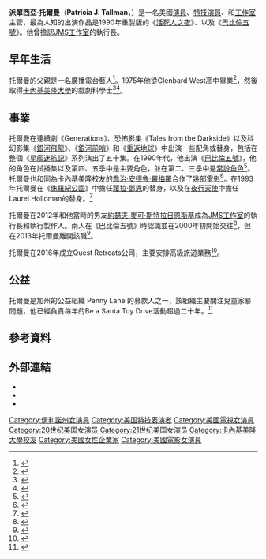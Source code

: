 {{Infobox person
| name               = 
| image              = Patricia Tallman CoastCon 2012.jpg
| caption            = 2012年的派翠西亞·托爾曼
| birth_date         = {{birth date and age|1957|09|04}} <ref name='PATTref001'/>
| birth_name         = Patricia J. Tallman <ref name='PATTref001'/>
| birth_place        = 美國伊利諾州[[龐蒂亞克_(伊利諾伊州)|龐蒂亞克]]
| othername          = Pat J. Tallman<br/>Pat Tallman  <ref name='PATTref001'/>
| occupation         = [[演員|演員]]<br/>[[特技演員|特技演員]] <ref name='PATTref001'/>
| yearsactive        = 1980至今<ref name='PATTref001'/>
| spouse             = {{marriage|Jeffrey Willerth <br>|1999|2008|end=divorced}}
| partner            = [[約瑟夫·麥可·斯特拉日恩斯基|約瑟夫·麥可·斯特拉日恩斯基]]<br>(200?–2013)
| children           = 1
| education          = [[卡內基美隆大學|卡內基美隆大學]]藝術學士
}}
'''派翠西亞·托爾曼'''（'''Patricia J. Tallman'''，{{bd|1957年|9月4日}}）是一名美國[[演員|演員]]、[[特技演員|特技演員]]、和[[工作室|工作室]]主管，最為人知的出演作品是1990年重製版的《[[活死人之夜|活死人之夜]]》、以及《[[巴比倫五號|巴比倫五號]]》。他曾擔認[[JMS工作室|JMS工作室]]的執行長。

==早年生活==
托爾曼的父親是一名廣播電台藝人<ref>{{cite web |url=http://www.filmreference.com/film/2/Patricia-Tallman.html |title=Patricia Tallman Biography (1957-) in Film Reference website |publisher=Filmreference.com |date= |accessdate=2012-10-10 |archive-date=2011-05-20 |archive-url=https://web.archive.org/web/20110520132828/http://www.filmreference.com/film/2/Patricia-Tallman.html |dead-url=no }}</ref>。1975年他從Glenbard West高中畢業<ref>{{cite web|title=1975 Glenbard West High Yearbook|url=http://www.classmates.com/yearbooks/Glenbard-West-High-School/63247?page=150|website=classmates.com|accessdate=27 August 2014|archive-date=2020-07-25|archive-url=https://web.archive.org/web/20200725015150/https://www.classmates.com/yearbooks/Glenbard-West-High-School/63247?page=150|dead-url=no}}</ref>，然後取得[[卡內基美隆大學|卡內基美隆大學]]的戲劇科學士<ref name='PATTref001'>{{cite book|last=Tallman|first=Patricia|title=Pleasure Thresholds|year=2011|publisher=Publishing 180|isbn=978-0-9821005-2-3|url=http://www.b5pat.com|access-date=2020-05-01|archive-url=https://web.archive.org/web/20180720154717/http://www.b5pat.com/|archive-date=2018-07-20|url-status=dead}}</ref>{{rp|p. 19}}<ref name="DNLA">{{cite news |last1=Arar |first1=Yardena |title=TALLMAN TUMBLES INTO BIG-TIME ROLE - 'LIVING DEAD' ACTRESS DISLIKES HORROR PICTURES |url=https://infoweb.newsbank.com/apps/news/openurl?ctx_ver=z39.88-2004&rft_id=info%3Asid/infoweb.newsbank.com&svc_dat=NewsBank&req_dat=C8BA92F75E494F9798038B4F0290C3AF&rft_val_format=info%3Aofi/fmt%3Akev%3Amtx%3Actx&rft_dat=document_id%3Anews%252F0EF60E7DDF4EEC47 |accessdate=20 July 2018 |publisher=Daily News of Los Angeles |date=24 October 1990}}</ref>。

==事業==
托爾曼在連續劇《Generations》、恐怖影集《Tales from the Darkside》以及科幻影集《[[銀河飛龍|銀河飛龍]]》、《[[銀河前哨|銀河前哨]]》和《[[重返地球|重返地球]]》中出演一些配角或替身，包括在整個《[[星艦迷航記|星艦迷航記]]》系列演出了五十集。在1990年代，他出演《[[巴比倫五號|巴比倫五號]]》，他的角色在試播集以及第四、五季中是主要角色，並在第二、三季中是[[常設角色|常設角色]]<ref name="DN">{{cite news |last1=Pierce |first1=Scott D. |title=`Babylon 5' full of surprises |url=https://infoweb.newsbank.com/apps/news/openurl?ctx_ver=z39.88-2004&rft_id=info%3Asid/infoweb.newsbank.com&svc_dat=NewsBank&req_dat=C8BA92F75E494F9798038B4F0290C3AF&rft_val_format=info%3Aofi/fmt%3Akev%3Amtx%3Actx&rft_dat=document_id%3Anews%252F0F364C8890C6697A |accessdate=20 July 2018 |publisher=Deseret News |date=25 October 1990}}</ref>。托爾曼也和同為卡內基美隆校友的[[喬治·安德魯·羅梅羅|喬治·安德魯·羅梅羅]]合作了幾部電影<ref>{{cite web |author= |url=http://www.sliceofscifi.com/2005/07/28/slice-of-sci-fi-017 |title=Interview with Patricia Tallman on Slice of SciFi |publisher=Sliceofscifi.com |date=2005-07-28 |accessdate=2012-10-10 |archive-url=https://web.archive.org/web/20070927190834/http://www.sliceofscifi.com/2005/07/28/slice-of-sci-fi-017 |archive-date=2007-09-27 |url-status=dead }}</ref>。在1993年托爾曼在《[[侏羅紀公園|侏羅紀公園]]》中擔任[[蘿拉·鄧恩|蘿拉·鄧恩]]的替身，以及在[[夜行天使|夜行天使]]中擔任Laurel Holloman的替身。<ref name=PATTref011>{{cite web|title=Sheena - Full Cast and Crew|url=https://www.imdb.com/title/tt0261492/fullcredits?ref_=tt_cl_sm#cast|work=IMDb|accessdate=May 11, 2014|archive-date=2017-10-31|archive-url=https://web.archive.org/web/20171031091638/http://www.imdb.com/title/tt0261492/fullcredits?ref_=tt_cl_sm#cast|dead-url=no}}</ref>

托爾曼在2012年和他當時的男友[[約瑟夫·麥可·斯特拉日恩斯基|約瑟夫·麥可·斯特拉日恩斯基]]成為[[JMS工作室|JMS工作室]]的執行長和執行製作人。兩人在《巴比倫五號》時認識並在2000年初開始交往<ref name=PTref009>{{cite news|last=Dave|first=McNary|title=Motion Picture Capital backs 'Flickering Light'|url=https://www.variety.com/article/VR1118065553|accessdate=February 17, 2013|newspaper=Variety|date=February 1, 2013|archive-date=2013-02-06|archive-url=https://web.archive.org/web/20130206100826/http://www.variety.com/article/VR1118065553/|dead-url=no}}</ref>，但在2013年托爾曼離開該職<ref name=DepartCEO>{{Cite web |url=http://studiojms.com/the-team/ |title=存档副本 |access-date=2020-07-26 |archive-date=2018-11-09 |archive-url=https://web.archive.org/web/20181109024938/http://studiojms.com/the-team/ |dead-url=no }}</ref>。

托爾曼在2016年成立Quest Retreats公司，主要安排高級旅遊業務<ref name=Quest>{{cite web |url=http://www.questretreats.com/about-pat/ |title=About Pat Tallman |website=www.questretreats.com |access-date=2018-11-08 |archive-date=2020-07-26 |archive-url=https://web.archive.org/web/20200726004755/https://www.questretreats.com/about-pat/ |dead-url=no }}</ref>。

==公益==
托爾曼是加州的公益組織 Penny Lane 的募款人之一，該組織主要關注兒童家暴問題{{rp|p. 255}}，{{As of|2017}}他已經負責每年的Be a Santa Toy Drive活動超過二十年。<ref>{{cite web |url=https://beasanta.org |title=Be a Santa: Pat’s Holiday Tradition for the Children of Penny Lane |author=Staff writers |website=beasanta.org |date=December 2017 |access-date=2018-11-08 |archive-date=2021-01-25 |archive-url=https://web.archive.org/web/20210125001016/https://beasanta.org/ |dead-url=no }}</ref>

==參考資料==
{{reflist}}

==外部連結==
{{Commons category|Patricia Tallman}}
* {{IMDb name|0848191}}
* {{Twitter}}
* {{facebook|PatriciaTallmanPage}}

{{Authority control}}
{{DEFAULTSORT:Tallman, Patricia}}
[[Category:伊利諾州女演員|Category:伊利諾州女演員]]
[[Category:美国特技表演者|Category:美国特技表演者]]
[[Category:美國電視女演員|Category:美國電視女演員]]
[[Category:20世纪美国女演员|Category:20世纪美国女演员]]
[[Category:21世纪美国女演员|Category:21世纪美国女演员]]
[[Category:卡內基美隆大學校友|Category:卡內基美隆大學校友]]
[[Category:美國女性企業家|Category:美國女性企業家]]
[[Category:美國電影女演員|Category:美國電影女演員]]
